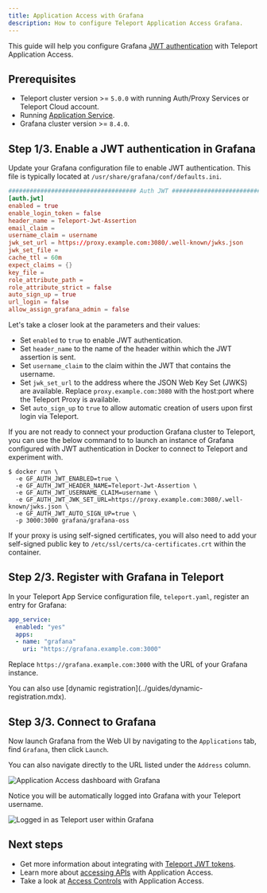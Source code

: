 ```yaml
---
title: Application Access with Grafana
description: How to configure Teleport Application Access Grafana.
---
```


This guide will help you configure Grafana [JWT
authentication](https://grafana.com/docs/grafana/latest/setup-grafana/configure-security/configure-authentication/jwt/)
with Teleport Application Access.

## Prerequisites

- Teleport cluster version >= `5.0.0` with running Auth/Proxy Services or
  Teleport Cloud account.
- Running [Application Service](../guides/connecting-apps.mdx).
- Grafana cluster version >= `8.4.0`.

## Step 1/3. Enable a JWT authentication in Grafana

Update your Grafana configuration file to enable JWT authentication. This file
is typically located at `/usr/share/grafana/conf/defaults.ini`.

```toml
#################################### Auth JWT ##########################
[auth.jwt]
enabled = true
enable_login_token = false
header_name = Teleport-Jwt-Assertion
email_claim =
username_claim = username
jwk_set_url = https://proxy.example.com:3080/.well-known/jwks.json
jwk_set_file =
cache_ttl = 60m
expect_claims = {}
key_file =
role_attribute_path =
role_attribute_strict = false
auto_sign_up = true
url_login = false
allow_assign_grafana_admin = false
```

Let's take a closer look at the parameters and their values:

- Set `enabled` to `true` to enable JWT authentication.
- Set `header_name` to the name of the header within which the JWT assertion is
  sent.
- Set `username_claim` to the claim within the JWT that contains the username.
- Set `jwk_set_url` to the address where the JSON Web Key Set (JWKS) are
  available. Replace `proxy.example.com:3080` with the host:port where the
  Teleport Proxy is available.
- Set `auto_sign_up` to `true` to allow automatic creation of users upon first
  login via Teleport.

<Admonition type="tip">
If you are not ready to connect your production Grafana cluster to Teleport,
you can use the below command to to launch an instance of Grafana configured
with JWT authentication in Docker to connect to Teleport and experiment with.

```code
$ docker run \
  -e GF_AUTH_JWT_ENABLED=true \
  -e GF_AUTH_JWT_HEADER_NAME=Teleport-Jwt-Assertion \
  -e GF_AUTH_JWT_USERNAME_CLAIM=username \
  -e GF_AUTH_JWT_JWK_SET_URL=https://proxy.example.com:3080/.well-known/jwks.json \
  -e GF_AUTH_JWT_AUTO_SIGN_UP=true \
  -p 3000:3000 grafana/grafana-oss
```

If your proxy is using self-signed certificates, you will also need to add your
self-signed public key to `/etc/ssl/certs/ca-certificates.crt` within the
container.
</Admonition>

## Step 2/3. Register with Grafana in Teleport

In your Teleport App Service configuration file, `teleport.yaml`, register an
entry for Grafana:

```yaml
app_service:
  enabled: "yes"
  apps:
  - name: "grafana"
    uri: "https://grafana.example.com:3000"
```

Replace `https://grafana.example.com:3000` with the URL of your Grafana
instance.

<Admonition type="tip">
You can also use [dynamic registration](../guides/dynamic-registration.mdx).
</Admonition>

## Step 3/3. Connect to Grafana

Now launch Grafana from the Web UI by navigating to the `Applications` tab,
find `Grafana`, then click `Launch`.

You can also navigate directly to the URL listed under the `Address` column.

![Application Access dashboard with
Grafana](../../../img/application-access/guides/grafana-dashboard.png)

Notice you will be automatically logged into Grafana with your Teleport
username.

![Logged in as Teleport user within
Grafana](../../../img/application-access/guides/grafana-auth.png)

## Next steps

- Get more information about integrating with [Teleport JWT
  tokens](./introduction.mdx).
- Learn more about [accessing APIs](../guides/api-access.mdx) with Application
  Access.
- Take a look at [Access Controls](../controls.mdx) with Application Access.
